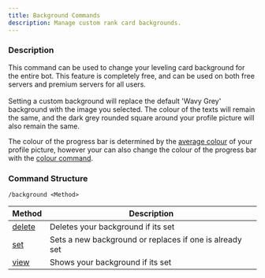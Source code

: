 ```yaml
---
title: Background Commands
description: Manage custom rank card backgrounds.
---
```


### Description

This command can be used to change your leveling card background for the entire bot. This feature is completely free,
and can be used on both free servers and premium servers for all users.\
\
Setting a custom background will replace the default 'Wavy Grey' background with the image you selected. The colour of
the texts will remain the same, and the dark grey rounded square around your profile picture will also remain the same.

The colour of the progress bar is determined by the [average colour](https://matkl.github.io/average-color/) of your
profile picture, however your can also change the colour of the progress bar with the [colour command](../colour.md).

### Command Structure

```
/background <Method>
```

| Method              | Description                                             |
| ------------------- | ------------------------------------------------------- |
| [delete](delete.md) | Deletes your background if its set                      |
| [set](set.md)       | Sets a new background or replaces if one is already set |
| [view](view.md)     | Shows your background if its set                        |
